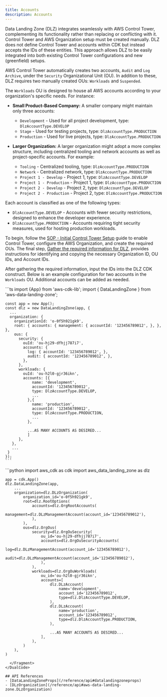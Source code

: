 ```yaml
---
title: Accounts
description: Accounts
---
```


Data Landing Zone (DLZ) integrates seamlessly with AWS Control Tower, complementing its functionality rather than
replacing or conflicting with it. Control Tower and AWS Organization setup must be created manually. DLZ does not
define Control Tower and accounts within CDK but instead accepts the IDs of these entities. This approach allows DLZ
to be easily integrated into both existing Control Tower configurations and new (greenfield) setups.


AWS Control Tower automatically creates two accounts, `Audit` and `Log Archive`, under the `Security` Organizational
Unit (OU). In addition to these, DLZ requires two manually created OUs: `Workloads` and `Suspended`.

The `Workloads` OU is designed to house all AWS accounts according to your organization's specific needs. For instance:

- **Small Product-Based Company:**
  A smaller company might maintain only three accounts:
  - `Development` - Used for all project development, type: `DlzAccountType.DEVELOP`
  - `Stage` - Used for testing projects, type: `DlzAccountType.PRODUCTION`
  - `Production` - Used for live projects, type: `DlzAccountType.PRODUCTION`

- **Larger Organization:**
  A larger organization might adopt a more complex structure, including centralized tooling and network accounts as
  well as project-specific accounts. For example:
  - `Tooling` - Centralized tooling, type: `DlzAccountType.PRODUCTION`
  - `Network` - Centralized network, type: `DlzAccountType.PRODUCTION`
  - `Project 1 - Develop` - Project 1, type: `DlzAccountType.DEVELOP`
  - `Project 1 - Production` - Project 1, type: `DlzAccountType.PRODUCTION`
  - `Project 2 - Develop` - Project 2, type: `DlzAccountType.DEVELOP`
  - `Project 2 - Production` - Project 2, type: `DlzAccountType.PRODUCTION`

Each account is classified as one of the following types:
- `DlzAccountType.DEVELOP` - Accounts with fewer security restrictions, designed to enhance the developer experience.
- `DlzAccountType.PRODUCTION` - Accounts requiring tight security measures, used for hosting production workloads.

To begin, follow the [SOP - Initial Control Tower Setup](sop-initial-control-tower-setup) guide to enable Control
Tower, configure the AWS Organization, and create the required OUs. The final step,
[Gather the required information for DLZ](sop-initial-control-tower-setup#gather-the-required-information-for-dlz),
provides instructions for identifying and copying the necessary Organization ID, OU IDs, and Account IDs.

After gathering the required information, input the IDs into the DLZ CDK construct. Below is an example configuration
for two accounts in the `Workloads` OU. Additional accounts can be added as needed.

<DualCode>
  <Fragment slot="ts">
    ```ts
    import {App} from 'aws-cdk-lib';
    import { DataLandingZone } from 'aws-data-landing-zone';

    const app = new App();
    const dlz = new DataLandingZone(app, {
      ...
      organization: {
        organizationId: 'o-0f5h921gk9',
        root: { accounts: { management: { accountId: '123456789012', }, }, },
        ous: {
          security: {
            ouId: 'ou-hj29-dfhjj787i7',
            accounts: {
              log: { accountId: '123456789012', },
              audit: { accountId: '123456789012', },
            },
          },
          workloads: {
            ouId: 'ou-h2l0-gjr36ikn',
            accounts: [{
                name: 'development',
                accountId: '123456789012',
                type: DlzAccountType.DEVELOP,
                ...
              },{
                name: 'production',
                accountId: '123456789012',
                type: DlzAccountType.PRODUCTION,
                ...
              },

              ...AS MANY ACCOUNTS AS DESIRED...
              ]
          },
       },
       ...
     }
    });
    ```

  </Fragment>
  <Fragment slot="python">
    ```python
    import aws_cdk as cdk
    import aws_data_landing_zone as dlz

    app = cdk.App()
    dlz.DataLandingZone(app,
        ...
        organization=dlz.DLzOrganization(
            organization_id='o-0f5h921gk9',
            root=dlz.RootOptions(
                accounts=dlz.OrgRootAccounts(
                    management=dlz.DLzManagementAccount(account_id='123456789012'),
                ),
            ),
            ous=dlz.OrgOus(
                security=dlz.OrgOuSecurity(
                    ou_id='ou-hj29-dfhjj787i7',
                    accounts=dlz.OrgOuSecurityAccounts(
                        log=dlz.DLzManagementAccount(account_id='123456789012'),
                        audit=dlz.DLzManagementAccount(account_id='123456789012'),
                    ),
                ),
                workloads=dlz.OrgOuWorkloads(
                    ou_id='ou-h2l0-gjr36ikn',
                    accounts=[
                        dlz.DLzAccount(
                            name='development',
                            account_id='123456789012',
                            type=dlz.DlzAccountType.DEVELOP,
                        ),
                        dlz.DLzAccount(
                            name='production',
                            account_id='123456789012',
                            type=dlz.DlzAccountType.PRODUCTION,
                        ),

                        ...AS MANY ACCOUNTS AS DESIRED...
                    ],
                ),
            )
        ),
    )
````
  </Fragment>
</DualCode>

## API References
- [DataLandingZoneProps](/reference/api#datalandingzoneprops)
- [DLzOrganization](/reference/api#aws-data-landing-zone.DLzOrganization)